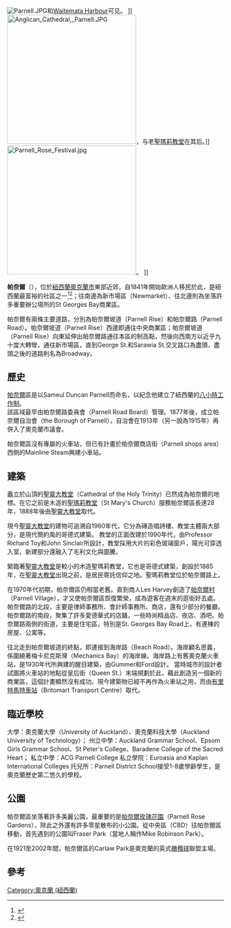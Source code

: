 {{Coord|36|52|S|174|47|E|display=title|region:NZ_type:city_source:GNS-enwiki}}

[[File:Parnell.JPG|thumb]]和[[Waitemata_Harbour|Waitemata Harbour]]可见。 <!--Looking north-north-west down Parnell Road, [[Ports_of_Auckland|Ports of Auckland]] and [[Waitemata_Harbour|Waitemata Harbour]] visible in the distance.--> ]]
[[File:Anglican_Cathedral,_Parnell.JPG|300px]]，与老[[聖瑪莉教堂|聖瑪莉教堂]]在其后。]]
[[File:Parnell_Rose_Festival.jpg|300px]]。 ]]

'''帕奈爾'''（{{lang-en|''Parnell''}}），位於[[紐西蘭|紐西蘭]][[奧克蘭市|奧克蘭市]]東部近郊，自1841年開始歐洲人移民於此，是紐西蘭最富裕的社區之一<ref>{{Cite web|url=http://www.hometopia.co.nz/find-me-a-home/suburb-sleuth-selection/suburbs/agenttype/view/suburbid/18/parnell-newmarket--where-to-live-in-auckland|title=HomeTopia > Find Me A Home > Suburb Sleuth – Selection > Suburbs|last=HomeTopia|website=hometopia.co.nz|access-date=22 September 2016|archive-date=2017-04-07|archive-url=https://web.archive.org/web/20170407123046/http://www.hometopia.co.nz/find-me-a-home/suburb-sleuth-selection/suburbs/agenttype/view/suburbid/18/parnell-newmarket--where-to-live-in-auckland|dead-url=no}}</ref><ref>{{Cite news|url=http://www.nzherald.co.nz/business/news/article.cfm?c_id=3&objectid=10749449|title=Auckland's rich-list suburbs revealed|last=Johnston|first=Martin|date=5 September 2011|work=The New Zealand Herald|issn=1170-0777|access-date=4 January 2017|archive-date=2020-09-25|archive-url=https://web.archive.org/web/20200925044526/https://www.nzherald.co.nz/business/news/article.cfm?c_id=3&objectid=10749449|dead-url=no}}</ref>；往南邊為新市場區（Newmarket）、往北邊則為坐落許多重要辦公場所的St Georges Bay商業區。

帕奈爾有兩條主要道路，分別為帕奈爾坡道（Parnell Rise）和帕奈爾路（Parnell Road）。帕奈爾坡道（Parnell Rise）西邊即通往中央商業區；帕奈爾坡道（Parnell Rise）向東延伸出帕奈爾路通往本區的制高點，然後向西南方以近乎九十度大轉彎，通往新市場區，直到George St.和Sarawia St.交叉路口為盡頭，盡頭之後的道路則名為Broadway。

== 歷史 ==
[[帕奈爾|帕奈爾]]區是以Sameul Duncan Parnell而命名，以紀念他建立了紐西蘭的[[八小時工作制|八小時工作制]]。<br />
該區域最早由帕奈爾路委員會（Parnell Road Board）管理。1877年後，成立帕奈爾自治會（the Borough of Parnell），自治會在1913年（另一說為1915年）再併入了奧克蘭市議會。

帕奈爾區沒有專屬的火車站，但已有計畫於帕奈爾商店街（Parnell shops area）西側的Mainline Steam興建小車站。

== 建築 ==
矗立於山頂的[[聖靈大教堂|聖靈大教堂]]（Cathedral of the Holy Trinity）已然成為帕奈爾的地標。在它之前是木造的[[聖瑪莉教堂|聖瑪莉教堂]]（St Mary's Church）服務帕奈爾區長達28年，1888年後由[[聖靈大教堂|聖靈大教堂]]取代。

現今[[聖靈大教堂|聖靈大教堂]]的建物可追溯自1960年代，它分為磚造唱詩樓、教堂主體兩大部分，是現代簡約風的哥德式建築。 
教堂的正面改建於1990年代，由Professor Richard Toy和John Sinclair所設計，教堂採用大片的彩色玻璃窗戶，陽光可穿透入室，新建部分還融入了毛利文化與圖騰。

緊臨著[[聖靈大教堂|聖靈大教堂]]是較小的木造聖瑪莉教堂，它也是哥德式建築，創設於1885年，在[[聖靈大教堂|聖靈大教堂]]出現之前，是居民寄託信仰之地。聖瑪莉教堂位於帕奈爾路上。

在1970年代初期，帕奈爾區仍相當老舊。直到商人Les Harvey創造了[[帕奈爾村|帕奈爾村]]（Parnell Village），才又使帕奈爾區恢復繁榮，成為遊客在週末的逛街好去處。
帕奈爾路的北段，主要是律師事務所、會計師事務所、商店，還有少部分的餐廳。
帕奈爾路的南段，聚集了許多愛德華式的店鋪，一些時尚精品店、夜店、酒吧。帕奈爾路兩側的街道，主要是住宅區，特別是St. Georges Bay Road上，有連棟的房屋、公寓等。

往北走到帕奈爾坡道的終點，即連接到海岸路（Beach Road）。海岸顧名思義，係圍繞著梅卡尼克斯灣（Mechanics Bay）的海岸線。海岸路上有舊奧克蘭火車站，是1930年代所興建的醒目建築，由Gummer和Ford設計。
當時城市的設計者試圖將火車站的地點從皇后街（Queen St.）末端規劃於此，藉此創造另一個新的商業區，這個計畫顯然沒有成功。現今建築物已經不再作為火車站之用，而由[[布里特馬特車站|布里特馬特車站]]（Britomart Transport Centre）取代。

== 臨近學校 ==
大學：奧克蘭大學（University of Auckland）、奧克蘭科技大學（Auckland University of Technology）；
州立中學：Auckland Grammar School、Epsom Girls Grammar School、St Peter's College、Baradene College of the Sacred Heart；
私立中學：ACG Parnell College
私立學院：Euroasia and Kaplan International Colleges
托兒所：Parnell District School接受1-8歲學齡學生，是奧克蘭歷史第二悠久的學校。

== 公園 ==
帕奈爾區坐落著許多美麗公園，最重要的是[[帕奈爾玫瑰花園|帕奈爾玫瑰花園]]（Parnell Rose Gardens），除此之外還有許多零星散布的小公園。從中央區（CBD）往帕奈爾區移動，首先遇到的公園叫Fraser Park（當地人稱作Mike Robinson Park）。

在1921至2002年間，帕奈爾區的Carlaw Park是奧克蘭的英式[[橄欖球|橄欖球]]聯盟主場。

== 參考 ==
{{reflist}}

[[Category:奧克蘭_(紐西蘭)|Category:奧克蘭 (紐西蘭)]]
